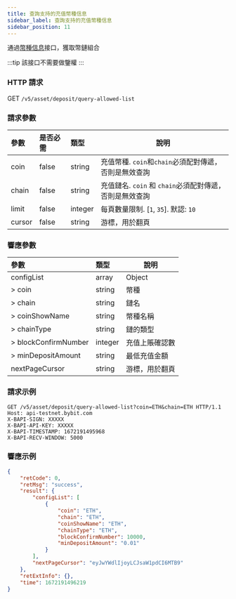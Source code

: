 ```yaml
---
title: 查詢支持的充值幣種信息
sidebar_label: 查詢支持的充值幣種信息
sidebar_position: 11
---
```


通過[幣種信息](coin-info#)接口，獲取幣鏈組合

:::tip
該接口不需要做鑒權
:::

### HTTP 請求
GET `/v5/asset/deposit/query-allowed-list`

### 請求參數
| 參數 | 是否必需 | 類型 | 說明|
|:----- |:-------|:-----|------ |
|coin |false |string |充值幣種. `coin`和`chain`必須配對傳遞，否則是無效查詢 |
|chain |false |string |充值鏈名. `coin` 和 `chain`必須配對傳遞，否則是無效查詢|
|limit |false |integer |每頁數量限制. [`1`, `35`]. 默認: `10`|
|cursor |false |string |游標，用於翻頁|

### 響應參數
| 參數 | 類型 | 說明|
|:----- |:-----|----- |
|configList |array|Object |
|> coin |string |幣種 |
|> chain |string|鏈名 |
|> coinShowName |string|幣種名稱 |
|> chainType |string|鏈的類型 |
|> blockConfirmNumber |integer|充值上賬確認數 |
|> minDepositAmount |string|最低充值金額 |
|nextPageCursor |string |游標，用於翻頁|

### 請求示例

```http
GET /v5/asset/deposit/query-allowed-list?coin=ETH&chain=ETH HTTP/1.1
Host: api-testnet.bybit.com
X-BAPI-SIGN: XXXXX
X-BAPI-API-KEY: XXXXX
X-BAPI-TIMESTAMP: 1672191495968
X-BAPI-RECV-WINDOW: 5000
```

### 響應示例

```json
{
    "retCode": 0,
    "retMsg": "success",
    "result": {
        "configList": [
            {
                "coin": "ETH",
                "chain": "ETH",
                "coinShowName": "ETH",
                "chainType": "ETH",
                "blockConfirmNumber": 10000,
                "minDepositAmount": "0.01"
            }
        ],
        "nextPageCursor": "eyJwYWdlIjoyLCJsaW1pdCI6MTB9"
    },
    "retExtInfo": {},
    "time": 1672191496219
}
```